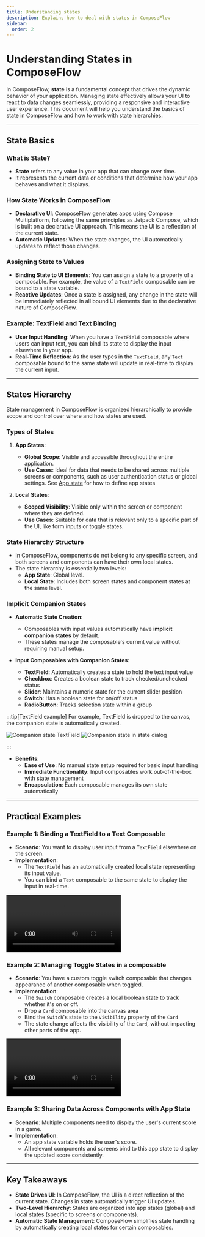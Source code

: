 ```yaml
---
title: Understanding states
description: Explains how to deal with states in ComposeFlow
sidebar:
  order: 2
---
```



# Understanding States in ComposeFlow

In ComposeFlow, **state** is a fundamental concept that drives the dynamic behavior of your application. Managing state effectively allows your UI to react to data changes seamlessly, providing a responsive and interactive user experience. This document will help you understand the basics of state in ComposeFlow and how to work with state hierarchies.

---

## State Basics

### What is State?

- **State** refers to any value in your app that can change over time.
- It represents the current data or conditions that determine how your app behaves and what it displays.

### How State Works in ComposeFlow

- **Declarative UI**: ComposeFlow generates apps using Compose Multiplatform, following the same principles as Jetpack Compose, which is built on a declarative UI approach. This means the UI is a reflection of the current state.
- **Automatic Updates**: When the state changes, the UI automatically updates to reflect those changes.

### Assigning State to Values

- **Binding State to UI Elements**: You can assign a state to a property of a composable. For example, the value of a `TextField` composable can be bound to a state variable.
- **Reactive Updates**: Once a state is assigned, any change in the state will be immediately reflected in all bound UI elements due to the declarative nature of ComposeFlow.

### Example: TextField and Text Binding

- **User Input Handling**: When you have a `TextField` composable where users can input text, you can bind its state to display the input elsewhere in your app.
- **Real-Time Reflection**: As the user types in the `TextField`, any `Text` composable bound to the same state will update in real-time to display the current input.

---

## States Hierarchy

State management in ComposeFlow is organized hierarchically to provide scope and control over where and how states are used.

### Types of States

1. **App States**:
    - **Global Scope**: Visible and accessible throughout the entire application.
    - **Use Cases**: Ideal for data that needs to be shared across multiple screens or components, such as user authentication status or global settings.
     See [App state](/guides/app_state) for how to define app states

2. **Local States**:
    - **Scoped Visibility**: Visible only within the screen or component where they are defined.
    - **Use Cases**: Suitable for data that is relevant only to a specific part of the UI, like form inputs or toggle states.

### State Hierarchy Structure

- In ComposeFlow, components do not belong to any specific screen, and both screens and components can have their own local states.
- The state hierarchy is essentially two levels:
    - **App State**: Global level.
    - **Local State**: Includes both screen states and component states at the same level.

### Implicit Companion States

- **Automatic State Creation**:
    - Composables with input values automatically have **implicit companion states** by default.
    - These states manage the composable's current value without requiring manual setup.

- **Input Composables with Companion States**:
    - **TextField**: Automatically creates a state to hold the text input value
    - **Checkbox**: Creates a boolean state to track checked/unchecked status
    - **Slider**: Maintains a numeric state for the current slider position
    - **Switch**: Has a boolean state for on/off status
    - **RadioButton**: Tracks selection state within a group

:::tip[TextField example]
For example, TextField is dropped to the canvas, the companion state is automatically created.

![Companion state TextField](/image/companion_state_textfield.png)
![Companion state in state dialog](/image/companion_state_in_state_dialog.png)

:::

- **Benefits**:
    - **Ease of Use**: No manual state setup required for basic input handling
    - **Immediate Functionality**: Input composables work out-of-the-box with state management
    - **Encapsulation**: Each composable manages its own state automatically

---

## Practical Examples

### Example 1: Binding a TextField to a Text Composable

- **Scenario**: You want to display user input from a `TextField` elsewhere on the screen.
- **Implementation**:
    - The `TextField` has an automatically created local state representing its input value.
    - You can bind a `Text` composable to the same state to display the input in real-time.

<video controls>
  <source src="/video/state_demo_textfield_text.webm" type="video/webm" />
</video>

### Example 2: Managing Toggle States in a composable

- **Scenario**: You have a custom toggle switch composable that changes appearance of another composable
when toggled.
- **Implementation**:
    - The `Switch` composable creates a local boolean state to track whether it's on or off.
    - Drop a `Card` composable into the canvas area
    - Bind the `Switch`'s state to the `Visibility` property of the `Card`
    - The state change affects the visibility of the `Card`, without impacting other parts of the app.

<video controls>
  <source src="/video/state_toggle_visibility.webm" type="video/webm" />
</video>


### Example 3: Sharing Data Across Components with App State

- **Scenario**: Multiple components need to display the user's current score in a game.
- **Implementation**:
    - An app state variable holds the user's score.
    - All relevant components and screens bind to this app state to display the updated score consistently.

---

## Key Takeaways

- **State Drives UI**: In ComposeFlow, the UI is a direct reflection of the current state. Changes in state automatically trigger UI updates.
- **Two-Level Hierarchy**: States are organized into app states (global) and local states (specific to screens or components).
- **Automatic State Management**: ComposeFlow simplifies state handling by automatically creating local states for certain composables.
